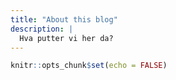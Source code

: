 ```yaml
---
title: "About this blog"
description: |
  Hva putter vi her da?
---
```


```r
knitr::opts_chunk$set(echo = FALSE)
```
